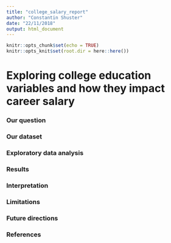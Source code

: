 ```yaml
---
title: "college_salary_report"
author: "Constantin Shuster"
date: "22/11/2018"
output: html_document
---
```


```r
knitr::opts_chunk$set(echo = TRUE)
knitr::opts_knit$set(root.dir = here::here())
```

# Exploring college education variables and how they impact career salary

### Our question

### Our dataset

### Exploratory data analysis

### Results

### Interpretation

### Limitations

### Future directions

### References
